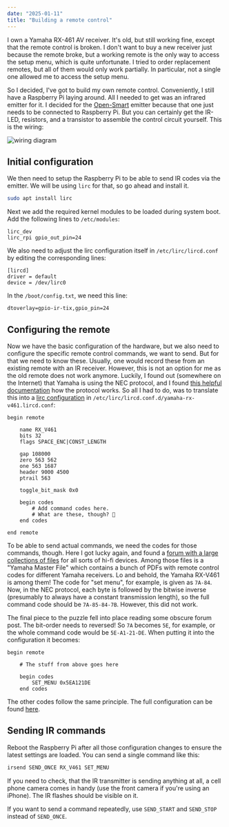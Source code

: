 ```yaml
---
date: "2025-01-11"
title: "Building a remote control"
---
```


I own a Yamaha RX-461 AV receiver. It's old, but still working fine, except that
the remote control is broken. I don't want to buy a new receiver just because
the remote broke, but a working remote is the only way to access the setup menu,
which is quite unfortunate. I tried to order replacement remotes, but all of
them would only work partially. In particular, not a single one allowed me to
access the setup menu.

So I decided, I've got to build my own remote control. Conveniently, I still
have a Raspberry Pi laying around. All I needed to get was an infrared emitter
for it. I decided for the
[Open-Smart](https://de.aliexpress.com/item/1922513322.html?src=google&src=google&albch=shopping&acnt=272-267-0231&slnk=&plac=&mtctp=&albbt=Google_7_shopping&gclsrc=aw.ds&albagn=888888&ds_e_adid=&ds_e_matchtype=&ds_e_device=c&ds_e_network=x&ds_e_product_group_id=&ds_e_product_id=de1922513322&ds_e_product_merchant_id=107732261&ds_e_product_country=DE&ds_e_product_language=de&ds_e_product_channel=online&ds_e_product_store_id=&ds_url_v=2&albcp=20701456946&albag=&isSmbAutoCall=false&needSmbHouyi=false&gad_source=1&gclid=CjwKCAiA9ourBhAVEiwA3L5RFiCh_b4eiJv86rUixLbVt-wBBywLTV-rrC6MvucUWRdg6bwijeGwUBoCBSQQAvD_BwE&aff_fcid=b13aaefbd2f341c89fe4bd8bfc82d1a7-1701015594325-07802-UneMJZVf&aff_fsk=UneMJZVf&aff_platform=aaf&sk=UneMJZVf&aff_trace_key=b13aaefbd2f341c89fe4bd8bfc82d1a7-1701015594325-07802-UneMJZVf&terminal_id=467cc2b2e48246a6afb4149c425f4c5c&afSmartRedirect=y)
emitter because that one just needs to be connected to Raspberry Pi. But you can
certainly get the IR-LED, resistors, and a transistor to assemble the control
circuit yourself. This is the wiring:

![wiring diagram](./wiring.png)

## Initial configuration

We then need to setup the Raspberry Pi to be able to send IR codes via the
emitter. We will be using `lirc` for that, so go ahead and install it.

```bash
sudo apt install lirc
```

Next we add the required kernel modules to be loaded during system boot. Add the
following lines to `/etc/modules`:

```
lirc_dev
lirc_rpi gpio_out_pin=24
```

We also need to adjust the lirc configuration itself in
`/etc/lirc/lircd.conf` by editing the corresponding lines:

```
[lircd]
driver = default
device = /dev/lirc0
```

In the `/boot/config.txt`, we need this line:

```
dtoverlay=gpio-ir-tix,gpio_pin=24
```

## Configuring the remote

Now we have the basic configuration of the hardware, but we also need to
configure the specific remote control commands, we want to send. But for that we
need to know these. Usually, one would record these from an existing remote with
an IR receiver. However, this is not an option for me as the old remote does not
work anymore. Luckily, I found out (somewhere on the Internet) that Yamaha is
using the NEC protocol, and I found [this helpful
documentation](https://techdocs.altium.com/display/FPGA/NEC+Infrared+Transmission+Protocol)
how the protocol works. So all I had to do, was to translate this into a [lirc
configuration](https://www.lirc.org/html/lircd.conf.html) in
`/etc/lirc/lircd.conf.d/yamaha-rx-v461.lircd.conf`:

```
begin remote

    name RX_V461
    bits 32
    flags SPACE_ENC|CONST_LENGTH

    gap 108000
    zero 563 562
    one 563 1687
    header 9000 4500
    ptrail 563

    toggle_bit_mask 0x0

    begin codes
        # Add command codes here.
        # What are these, though? 🤔
    end codes

end remote
```

To be able to send actual commands, we need the codes for those commands,
though.  Here I got lucky again, and found a [forum with a large collections of
files](http://hifi-remote.com/forums/dload.php?action=category&cat_id=9&sort_method=file_name&sort_order=ASC&start=600&utm_source=pocket_saves)
for all sorts of hi-fi devices. Among those files is a "Yamaha Master File" which
contains a bunch of PDFs with remote control codes for different Yamaha
receivers. Lo and behold, the Yamaha RX-V461 is among them! The code for "set
menu", for example, is given as `7A-84`. Now, in the NEC protocol, each byte is
followed by the bitwise inverse (presumably to always have a constant
transmission length), so the full command code should be `7A-85-84-7B`. However,
this did not work.

The final piece to the puzzle fell into place reading some obscure forum post.
The bit-order needs to reversed! So `7A` becomes `5E`, for example, or the whole
command code would be `5E-A1-21-DE`. When putting it into the configuration it
becomes:

```
begin remote

    # The stuff from above goes here

    begin codes
        SET_MENU 0x5EA121DE
    end codes
```

The other codes follow the same principle. The full configuration can be found
[here](https://gist.github.com/jgosmann/1b3ebb38d0cf4437aec97200b5c72c83).

## Sending IR commands

Reboot the Raspberry Pi after all those configuration changes to ensure the
latest settings are loaded. You can send a single command like this:

```bash
irsend SEND_ONCE RX_V461 SET_MENU
```

If you need to check, that the IR transmitter is sending anything at all, a cell
phone camera comes in handy (use the front camera if you're using an iPhone).
The IR flashes should be visible on it.

If you want to send a command repeatedly, use `SEND_START` and `SEND_STOP`
instead of `SEND_ONCE`.


